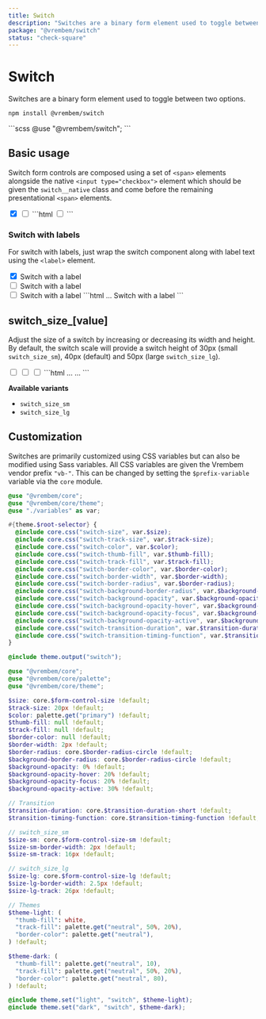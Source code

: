 ```yaml
---
title: Switch
description: "Switches are a binary form element used to toggle between two options."
package: "@vrembem/switch"
status: "check-square"
---
```



# Switch

Switches are a binary form element used to toggle between two options.

```sh
npm install @vrembem/switch
```

<CodeExample lang="scss">
  ```scss
  @use "@vrembem/switch";
  ```
</CodeExample>

## Basic usage

Switch form controls are composed using a set of `<span>` elements alongside the native `<input type="checkbox">` element which should be given the `switch__native` class and come before the remaining presentational `<span>` elements.

<CodeExample>
  <Fragment slot="output">
    <span class="switch">
      <input type="checkbox" class="switch__native" checked />
      <span class="switch__background">
        <span class="switch__track">
          <span class="switch__thumb"></span>
        </span>
      </span>
    </span>
    <span class="switch">
      <input type="checkbox" class="switch__native" />
      <span class="switch__background">
        <span class="switch__track">
          <span class="switch__thumb"></span>
        </span>
      </span>
    </span>
  </Fragment>
  ```html
  <span class="switch">
    <input type="checkbox" class="switch__native">
    <span class="switch__background">
      <span class="switch__track">
        <span class="switch__thumb"></span>
      </span>
    </span>
  </span>
  ```
</CodeExample>

### Switch with labels

For switch with labels, just wrap the switch component along with label text using the `<label>` element.

<CodeExample>
  <Fragment slot="output">
    <label class="display-inline-flex flex-align-center flex-gap-xs">
      <span class="switch">
        <input type="checkbox" class="switch__native" checked />
        <span class="switch__background">
          <span class="switch__track">
            <span class="switch__thumb"></span>
          </span>
        </span>
      </span>
      <span>Switch with a label</span>
    </label>
    <br />
    <label class="display-inline-flex flex-align-center flex-gap-xs">
      <span class="switch">
        <input type="checkbox" class="switch__native" />
        <span class="switch__background">
          <span class="switch__track">
            <span class="switch__thumb"></span>
          </span>
        </span>
      </span>
      <span>Switch with a label</span>
    </label>
    <br />
    <label class="display-inline-flex flex-align-center flex-gap-xs">
      <span class="switch">
        <input type="checkbox" class="switch__native" />
        <span class="switch__background">
          <span class="switch__track">
            <span class="switch__thumb"></span>
          </span>
        </span>
      </span>
      <span>Switch with a label</span>
    </label>
  </Fragment>
  ```html
  <label>
    <span class="switch">
      ...
    </span>
    <span>Switch with a label</span>
  </label>
  ```
</CodeExample>

## switch_size_[value]

Adjust the size of a switch by increasing or decreasing its width and height. By default, the switch scale will provide a switch height of 30px (small `switch_size_sm`), 40px (default) and 50px (large `switch_size_lg`).

<CodeExample>
  <Fragment slot="output">
    <span class="switch switch_size_sm">
      <input type="checkbox" class="switch__native" />
      <span class="switch__background">
        <span class="switch__track">
          <span class="switch__thumb"></span>
        </span>
      </span>
    </span>
    <span class="switch">
      <input type="checkbox" class="switch__native" />
      <span class="switch__background">
        <span class="switch__track">
          <span class="switch__thumb"></span>
        </span>
      </span>
    </span>
    <span class="switch switch_size_lg">
      <input type="checkbox" class="switch__native" />
      <span class="switch__background">
        <span class="switch__track">
          <span class="switch__thumb"></span>
        </span>
      </span>
    </span>
  </Fragment>
  ```html
  <span class="switch switch_size_sm">
    ...
  </span>

  <span class="switch switch_size_lg">
    ...
  </span>
  ```
</CodeExample>

**Available variants**

- `switch_size_sm`
- `switch_size_lg`

## Customization

Switches are primarily customized using CSS variables but can also be modified using Sass variables. All CSS variables are given the Vrembem vendor prefix `"vb-"`. This can be changed by setting the `$prefix-variable` variable via the `core` module.

<DocBlock name="CSS Variables" src="switch/src/_root.scss">

  ```scss
  @use "@vrembem/core";
  @use "@vrembem/core/theme";
  @use "./variables" as var;

  #{theme.$root-selector} {
    @include core.css("switch-size", var.$size);
    @include core.css("switch-track-size", var.$track-size);
    @include core.css("switch-color", var.$color);
    @include core.css("switch-thumb-fill", var.$thumb-fill);
    @include core.css("switch-track-fill", var.$track-fill);
    @include core.css("switch-border-color", var.$border-color);
    @include core.css("switch-border-width", var.$border-width);
    @include core.css("switch-border-radius", var.$border-radius);
    @include core.css("switch-background-border-radius", var.$background-border-radius);
    @include core.css("switch-background-opacity", var.$background-opacity);
    @include core.css("switch-background-opacity-hover", var.$background-opacity-hover);
    @include core.css("switch-background-opacity-focus", var.$background-opacity-focus);
    @include core.css("switch-background-opacity-active", var.$background-opacity-active);
    @include core.css("switch-transition-duration", var.$transition-duration);
    @include core.css("switch-transition-timing-function", var.$transition-timing-function);
  }

  @include theme.output("switch");
  ```
</DocBlock>

<DocBlock name="SCSS Variables" src="switch/src/_variables.scss">

  ```scss
  @use "@vrembem/core";
  @use "@vrembem/core/palette";
  @use "@vrembem/core/theme";

  $size: core.$form-control-size !default;
  $track-size: 20px !default;
  $color: palette.get("primary") !default;
  $thumb-fill: null !default;
  $track-fill: null !default;
  $border-color: null !default;
  $border-width: 2px !default;
  $border-radius: core.$border-radius-circle !default;
  $background-border-radius: core.$border-radius-circle !default;
  $background-opacity: 0% !default;
  $background-opacity-hover: 20% !default;
  $background-opacity-focus: 20% !default;
  $background-opacity-active: 30% !default;

  // Transition
  $transition-duration: core.$transition-duration-short !default;
  $transition-timing-function: core.$transition-timing-function !default;

  // switch_size_sm
  $size-sm: core.$form-control-size-sm !default;
  $size-sm-border-width: 2px !default;
  $size-sm-track: 16px !default;

  // switch_size_lg
  $size-lg: core.$form-control-size-lg !default;
  $size-lg-border-width: 2.5px !default;
  $size-lg-track: 26px !default;

  // Themes
  $theme-light: (
    "thumb-fill": white,
    "track-fill": palette.get("neutral", 50%, 20%),
    "border-color": palette.get("neutral"),
  ) !default;

  $theme-dark: (
    "thumb-fill": palette.get("neutral", 10),
    "track-fill": palette.get("neutral", 50%, 20%),
    "border-color": palette.get("neutral", 80),
  ) !default;

  @include theme.set("light", "switch", $theme-light);
  @include theme.set("dark", "switch", $theme-dark);
  ```
</DocBlock>
